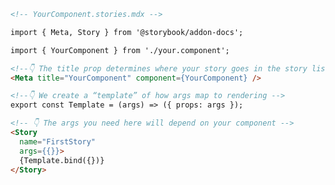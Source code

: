 ```md
<!-- YourComponent.stories.mdx -->

import { Meta, Story } from '@storybook/addon-docs';

import { YourComponent } from './your.component';

<!--👇 The title prop determines where your story goes in the story list -->
<Meta title="YourComponent" component={YourComponent} />

<!--👇 We create a “template” of how args map to rendering -->
export const Template = (args) => ({ props: args });

<!-- 👇 The args you need here will depend on your component -->
<Story
  name="FirstStory"
  args={{}}>
  {Template.bind({})}
</Story>
```